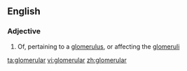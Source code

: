 ==English==

===Adjective===
{{en-adj|-}}

# Of, pertaining to a [[glomerulus]], or affecting the [[glomeruli]]

[[ta:glomerular]]
[[vi:glomerular]]
[[zh:glomerular]]